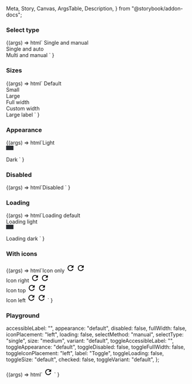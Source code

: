   Meta,
  Story,
  Canvas,
  ArgsTable,
  Description,
} from "@storybook/addon-docs";

<Meta
  title="Web Components/Toggle button group"
  component="ic-toggle-button-group"
/>

<Description markdown={readme} />

### Select type

<Canvas>
  <Story name="Select type" parameters={{ loki: { skip: true } }}>
    {(args) =>
      html`
        <span>Single and manual</span>
        <ic-toggle-button-group
          select-type="single"
          accessible-label="Single and manual select toggle group"
        >
          <ic-toggle-button label="First toggle"></ic-toggle-button>
          <ic-toggle-button label="Second toggle"></ic-toggle-button>
          <ic-toggle-button label="Third toggle"></ic-toggle-button>
        </ic-toggle-button-group>
        <br />
        <span>Single and auto</span>
        <ic-toggle-button-group
          select-method="auto"
          accessible-label="Single and auto select toggle group"
        >
          <ic-toggle-button label="First toggle"></ic-toggle-button>
          <ic-toggle-button label="Second toggle"></ic-toggle-button>
          <ic-toggle-button label="Third toggle"></ic-toggle-button>
        </ic-toggle-button-group>
        <br />
        <span>Multi and manual</span>
        <ic-toggle-button-group
          select-type="multi"
          accessible-label="Multi and manual select toggle group"
        >
          <ic-toggle-button label="First toggle"></ic-toggle-button>
          <ic-toggle-button label="Second toggle"></ic-toggle-button>
          <ic-toggle-button label="Third toggle"></ic-toggle-button>
        </ic-toggle-button-group>
      `
    }
  </Story>
</Canvas>

### Sizes

<Canvas>
  <Story name="Sizes" parameters={{ loki: { skip: true } }}>
    {(args) =>
      html`
        <span>Default</span>
        <ic-toggle-button-group label="Label for single and manual" accessible-label="Single and manual select toggle group">
        <ic-toggle-button label="First toggle"></ic-toggle-button>
        <ic-toggle-button label="Second toggle"></ic-toggle-button>
        <ic-toggle-button label="Third toggle"></ic-toggle-button>
        </ic-toggle-button-group>
        <br />
        <span>Small</span>
        <ic-toggle-button-group size="small" accessible-label="Single and manual select toggle group"
        >
        <ic-toggle-button label="First toggle" size="small"></ic-toggle-button>
        <ic-toggle-button label="Second toggle" size="small"></ic-toggle-button>
        <ic-toggle-button label="Third toggle" size="small"></ic-toggle-button>
        </ic-toggle-button-group>
        <br />
        <span>Large</span>
        <ic-toggle-button-group size="large" accessible-label="Single and manual select toggle group"
        >
        <ic-toggle-button label="First toggle" size="large"></ic-toggle-button>
        <ic-toggle-button label="Second toggle" size="large"></ic-toggle-button>
        <ic-toggle-button label="Third toggle" size="large"></ic-toggle-button>
        </ic-toggle-button-group>
        <br />
        <span>Full width</span>
        <ic-toggle-button-group
          full-width="true" accessible-label="Single and manual select toggle group"
        >
        <ic-toggle-button label="First toggle" full-width="true"></ic-toggle-button>
        <ic-toggle-button label="Second toggle" full-width="true"></ic-toggle-button>
        <ic-toggle-button label="Third toggle" full-width="true"></ic-toggle-button>
        </ic-toggle-button-group>
        <br />
        <span>Custom width</span>
        <ic-toggle-button-group
         style="width: 75%;" label="Label for single and manual" accessible-label="Single and manual select toggle group"
        >
        <ic-toggle-button label="First toggle" class="expand-toggle-group-child"></ic-toggle-button>
        <ic-toggle-button label="Second toggle"></ic-toggle-button>
        <ic-toggle-button label="Third toggle"></ic-toggle-button>
        </ic-toggle-button-group>
        <br />
        <span>Large label</span>
        <ic-toggle-button-group style="width: 40%;" accessible-label="Single and manual select toggle group"
        >
          <ic-toggle-button label="Toggle"></ic-toggle-button>
          <ic-toggle-button label="Toggle with a very very long label"></ic-toggle-button>
        </ic-toggle-button-group>
      `
    }

  </Story>
</Canvas>

### Appearance

<Canvas>
  <Story name="Appearance" parameters={{ loki: { skip: true } }}>
    {(args) =>
      html`<span>Light</span>
        <div
          style="background-color:#2c2f34; padding:6px 10px; width:fit-content"
        >
          <ic-toggle-button-group
            appearance="light"
            accessible-label="Single and manual select toggle group"
          >
            <ic-toggle-button
              label="First toggle"
              appearance="light"
            ></ic-toggle-button>
            <ic-toggle-button
              label="Second toggle"
              appearance="light"
            ></ic-toggle-button>
            <ic-toggle-button
              label="Third toggle"
              appearance="light"
            ></ic-toggle-button>
          </ic-toggle-button-group>
        </div>
        <br />
        <span>Dark</span>
        <ic-toggle-button-group
          appearance="dark"
          accessible-label="Single and manual select toggle group"
        >
          <ic-toggle-button
            label="First toggle"
            appearance="dark"
          ></ic-toggle-button>
          <ic-toggle-button
            label="Second toggle"
            appearance="dark"
          ></ic-toggle-button>
          <ic-toggle-button
            label="Third toggle"
            appearance="dark"
          ></ic-toggle-button>
        </ic-toggle-button-group> `
    }
  </Story>
</Canvas>

### Disabled

<Canvas>
  <Story name="Disabled" parameters={{ loki: { skip: true } }}>
    {(args) =>
      html`<span>Disabled</span>
        <ic-toggle-button-group
          disabled="true"
          accessible-label="Single and manual select toggle group"
        >
          <ic-toggle-button
            label="First toggle"
            disabled="true"
          ></ic-toggle-button>
          <ic-toggle-button
            label="Second toggle"
            disabled="true"
          ></ic-toggle-button>
          <ic-toggle-button
            label="Third toggle"
            disabled="true"
          ></ic-toggle-button>
        </ic-toggle-button-group>`
    }
  </Story>
</Canvas>

### Loading

<Canvas>
  <Story name="Loading" parameters={{ loki: { skip: true } }}>
    {(args) =>
      html`<span>Loading default</span>
        <ic-toggle-button-group
          loading="true"
          accessible-label="Single and manual select toggle group"
        >
          <ic-toggle-button
            label="First toggle"
            loading="true"
          ></ic-toggle-button>
          <ic-toggle-button
            label="Second toggle"
            loading="true"
          ></ic-toggle-button>
          <ic-toggle-button
            label="Third toggle"
            loading="true"
          ></ic-toggle-button>
        </ic-toggle-button-group>
        <br />
        <span>Loading light</span>
        <div
          style="background-color:#2c2f34; padding:6px 10px; width:fit-content"
        >
          <ic-toggle-button-group
            loading="true"
            appearance="light"
            accessible-label="Single and manual select toggle group"
          >
            <ic-toggle-button
              label="First toggle"
              loading="true"
              appearance="light"
            ></ic-toggle-button>
            <ic-toggle-button
              label="Second toggle"
              loading="true"
              appearance="light"
            ></ic-toggle-button>
            <ic-toggle-button
              label="Third toggle"
              loading="true"
              appearance="light"
            ></ic-toggle-button>
          </ic-toggle-button-group>
        </div>
        <br />
        <span>Loading dark</span>
        <ic-toggle-button-group
          loading="true"
          appearance="dark"
          accessible-label="Single and manual select toggle group"
        >
          <ic-toggle-button
            label="First toggle"
            loading="true"
            appearance="dark"
          ></ic-toggle-button>
          <ic-toggle-button
            label="Second toggle"
            loading="true"
            appearance="dark"
          ></ic-toggle-button>
          <ic-toggle-button
            label="Third toggle"
            loading="true"
            appearance="dark"
          ></ic-toggle-button>
        </ic-toggle-button-group> `
    }
  </Story>
</Canvas>

### With icons

<Canvas>
  <Story name="With icons" parameters={{ loki: { skip: true } }}>
    {(args) =>
      html`<span>Icon only</span>
        <ic-toggle-button-group
          variant="icon"
          accessible-label="A group of buttons"
        >
          <ic-toggle-button variant="icon" accessible-label="refresh">
            <svg
              xmlns="http://www.w3.org/2000/svg"
              height="24px"
              viewBox="0 0 24 24"
              width="24px"
              fill="#000000"
            >
              <path d="M0 0h24v24H0V0z" fill="none" />
              <path
                d="M17.65 6.35C16.2 4.9 14.21 4 12 4c-4.42 0-7.99 3.58-7.99 8s3.57 8 7.99 8c3.73 0 6.84-2.55 7.73-6h-2.08c-.82 2.33-3.04 4-5.65 4-3.31 0-6-2.69-6-6s2.69-6 6-6c1.66 0 3.14.69 4.22 1.78L13 11h7V4l-2.35 2.35z"
              />
            </svg>
          </ic-toggle-button>
          <ic-toggle-button variant="icon" accessible-label="refresh">
            <svg
              xmlns="http://www.w3.org/2000/svg"
              height="24px"
              viewBox="0 0 24 24"
              width="24px"
              fill="#000000"
            >
              <path d="M0 0h24v24H0V0z" fill="none" />
              <path
                d="M17.65 6.35C16.2 4.9 14.21 4 12 4c-4.42 0-7.99 3.58-7.99 8s3.57 8 7.99 8c3.73 0 6.84-2.55 7.73-6h-2.08c-.82 2.33-3.04 4-5.65 4-3.31 0-6-2.69-6-6s2.69-6 6-6c1.66 0 3.14.69 4.22 1.78L13 11h7V4l-2.35 2.35z"
              />
            </svg>
          </ic-toggle-button>
        </ic-toggle-button-group>
        <br />
        <span>Icon right</span>
        <ic-toggle-button-group
          icon-placement="right"
          accessible-label="Single and manual select toggle group"
        >
          <ic-toggle-button label="Toggle">
            <svg
              slot="icon"
              xmlns="http://www.w3.org/2000/svg"
              height="24px"
              viewBox="0 0 24 24"
              width="24px"
              fill="#000000"
            >
              <path d="M0 0h24v24H0V0z" fill="none" />
              <path
                d="M17.65 6.35C16.2 4.9 14.21 4 12 4c-4.42 0-7.99 3.58-7.99 8s3.57 8 7.99 8c3.73 0 6.84-2.55 7.73-6h-2.08c-.82 2.33-3.04 4-5.65 4-3.31 0-6-2.69-6-6s2.69-6 6-6c1.66 0 3.14.69 4.22 1.78L13 11h7V4l-2.35 2.35z"
              />
            </svg>
          </ic-toggle-button>
          <ic-toggle-button label="Toggle">
            <svg
              slot="icon"
              xmlns="http://www.w3.org/2000/svg"
              height="24px"
              viewBox="0 0 24 24"
              width="24px"
              fill="#000000"
            >
              <path d="M0 0h24v24H0V0z" fill="none" />
              <path
                d="M17.65 6.35C16.2 4.9 14.21 4 12 4c-4.42 0-7.99 3.58-7.99 8s3.57 8 7.99 8c3.73 0 6.84-2.55 7.73-6h-2.08c-.82 2.33-3.04 4-5.65 4-3.31 0-6-2.69-6-6s2.69-6 6-6c1.66 0 3.14.69 4.22 1.78L13 11h7V4l-2.35 2.35z"
              />
            </svg>
          </ic-toggle-button>
        </ic-toggle-button-group>
        <br />
        <span>Icon top</span>
        <ic-toggle-button-group
          icon-placement="top"
          accessible-label="Single and manual select toggle group"
        >
          <ic-toggle-button label="Toggle">
            <svg
              slot="icon"
              xmlns="http://www.w3.org/2000/svg"
              height="24px"
              viewBox="0 0 24 24"
              width="24px"
              fill="#000000"
            >
              <path d="M0 0h24v24H0V0z" fill="none" />
              <path
                d="M17.65 6.35C16.2 4.9 14.21 4 12 4c-4.42 0-7.99 3.58-7.99 8s3.57 8 7.99 8c3.73 0 6.84-2.55 7.73-6h-2.08c-.82 2.33-3.04 4-5.65 4-3.31 0-6-2.69-6-6s2.69-6 6-6c1.66 0 3.14.69 4.22 1.78L13 11h7V4l-2.35 2.35z"
              />
            </svg>
          </ic-toggle-button>
          <ic-toggle-button label="Toggle">
            <svg
              slot="icon"
              xmlns="http://www.w3.org/2000/svg"
              height="24px"
              viewBox="0 0 24 24"
              width="24px"
              fill="#000000"
            >
              <path d="M0 0h24v24H0V0z" fill="none" />
              <path
                d="M17.65 6.35C16.2 4.9 14.21 4 12 4c-4.42 0-7.99 3.58-7.99 8s3.57 8 7.99 8c3.73 0 6.84-2.55 7.73-6h-2.08c-.82 2.33-3.04 4-5.65 4-3.31 0-6-2.69-6-6s2.69-6 6-6c1.66 0 3.14.69 4.22 1.78L13 11h7V4l-2.35 2.35z"
              />
            </svg>
          </ic-toggle-button>
        </ic-toggle-button-group>
        <br />
        <span>Icon left</span>
        <ic-toggle-button-group
          icon-placement="left"
          accessible-label="Single and manual select toggle group"
        >
          <ic-toggle-button label="Toggle">
            <svg
              slot="icon"
              xmlns="http://www.w3.org/2000/svg"
              height="24px"
              viewBox="0 0 24 24"
              width="24px"
              fill="#000000"
            >
              <path d="M0 0h24v24H0V0z" fill="none" />
              <path
                d="M17.65 6.35C16.2 4.9 14.21 4 12 4c-4.42 0-7.99 3.58-7.99 8s3.57 8 7.99 8c3.73 0 6.84-2.55 7.73-6h-2.08c-.82 2.33-3.04 4-5.65 4-3.31 0-6-2.69-6-6s2.69-6 6-6c1.66 0 3.14.69 4.22 1.78L13 11h7V4l-2.35 2.35z"
              />
            </svg>
          </ic-toggle-button>
          <ic-toggle-button label="Toggle">
            <svg
              slot="icon"
              xmlns="http://www.w3.org/2000/svg"
              height="24px"
              viewBox="0 0 24 24"
              width="24px"
              fill="#000000"
            >
              <path d="M0 0h24v24H0V0z" fill="none" />
              <path
                d="M17.65 6.35C16.2 4.9 14.21 4 12 4c-4.42 0-7.99 3.58-7.99 8s3.57 8 7.99 8c3.73 0 6.84-2.55 7.73-6h-2.08c-.82 2.33-3.04 4-5.65 4-3.31 0-6-2.69-6-6s2.69-6 6-6c1.66 0 3.14.69 4.22 1.78L13 11h7V4l-2.35 2.35z"
              />
            </svg>
          </ic-toggle-button>
        </ic-toggle-button-group> `
    }
  </Story>
</Canvas>

### Playground

  accessibleLabel: "",
  appearance: "default",
  disabled: false,
  fullWidth: false,
  iconPlacement: "left",
  loading: false,
  selectMethod: "manual",
  selectType: "single",
  size: "medium",
  variant: "default",
  toggleAccessibleLabel: "",
  toggleAppearance: "default",
  toggleDisabled: false,
  toggleFullWidth: false,
  toggleIconPlacement: "left",
  label: "Toggle",
  toggleLoading: false,
  toggleSize: "default",
  checked: false,
  toggleVariant: "default",
};

<Canvas>
  <Story
    args={defaultArgs}
    parameters={{ loki: { skip: true } }}
    argTypes={{
      appearance: {
        options: ["default", "dark", "light"],
        control: {
          type: "radio",
        },
      },
      iconPlacement: {
        options: ["left", "right", "top"],
        control: {
          type: "radio",
        },
      },
      selectMethod: {
        options: ["manual", "auto"],
        control: {
          type: "inline-radio",
        },
      },
      selectType: {
        options: ["single", "multi"],
        control: {
          type: "inline-radio",
        },
      },
      size: {
        options: ["medium", "small", "large"],
        control: {
          type: "radio",
        },
      },
      variant: {
        options: ["default", "icon"],
        control: {
          type: "inline-radio",
        },
      },
      toggleAppearance: {
        options: ["default", "dark", "light"],
        control: {
          type: "radio",
        },
      },
      toggleIconPlacement: {
        options: ["left", "right", "top"],
        control: {
          type: "radio",
        },
      },
      toggleSize: {
        options: ["medium", "small", "large"],
        control: {
          type: "radio",
        },
      },
      toggleVariant: {
        options: ["default", "icon"],
        control: {
          type: "inline-radio",
        },
      },
    }}
    name="Playground"
  >
    {(args) =>
      html`<ic-toggle-button-group
        accessible-label=${args.accessibleLabel}
        appearance=${args.appearance}
        disabled=${args.disabled}
        full-width=${args.fullWidth}
        icon-placement=${args.iconPlacement}
        loading=${args.loading}
        select-method=${args.selectMethod}
        select-type=${args.selectType}
        size=${args.size}
        variant=${args.variant}
      >
        <ic-toggle-button
          accessible-label=${args.toggleAccessibleLabel}
          appearance=${args.toggleAppearance}
          disabled=${args.toggleDisabled}
          full-width=${args.toggleFullWidth}
          icon-placement=${args.toggleIconPlacement}
          loading=${args.toggleLoading}
          size=${args.toggleSize}
          checked=${args.checked}
          variant=${args.toggleVariant}
          label=${args.label}
        >
          <svg
            xmlns="http://www.w3.org/2000/svg"
            height="24px"
            viewBox="0 0 24 24"
            width="24px"
            fill="#000000"
            slot="icon"
          >
            <path d="M0 0h24v24H0V0z" fill="none" />
            <path
              d="M17.65 6.35C16.2 4.9 14.21 4 12 4c-4.42 0-7.99 3.58-7.99 8s3.57 8 7.99 8c3.73 0 6.84-2.55 7.73-6h-2.08c-.82 2.33-3.04 4-5.65 4-3.31 0-6-2.69-6-6s2.69-6 6-6c1.66 0 3.14.69 4.22 1.78L13 11h7V4l-2.35 2.35z"
            />
          </svg>
        </ic-toggle-button>
        <ic-toggle-button label="Second toggle"></ic-toggle-button>
        <ic-toggle-button label="Third toggle"></ic-toggle-button>
      </ic-toggle-button-group>`
    }
  </Story>
</Canvas>
